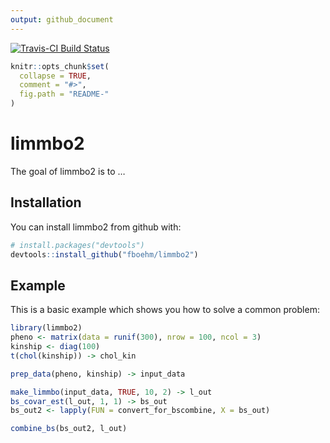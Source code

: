 ```yaml
---
output: github_document
---
```


[![Travis-CI Build Status](https://travis-ci.org/fboehm/limmbo2.svg?branch=master)](https://travis-ci.org/fboehm/limmbo2)


<!-- README.md is generated from README.Rmd. Please edit that file -->

```r
knitr::opts_chunk$set(
  collapse = TRUE,
  comment = "#>",
  fig.path = "README-"
)
```

# limmbo2

The goal of limmbo2 is to ...

## Installation

You can install limmbo2 from github with:

```r
# install.packages("devtools")
devtools::install_github("fboehm/limmbo2")
```

## Example

This is a basic example which shows you how to solve a common problem:

```r
library(limmbo2)
pheno <- matrix(data = runif(300), nrow = 100, ncol = 3)
kinship <- diag(100)
t(chol(kinship)) -> chol_kin

prep_data(pheno, kinship) -> input_data

make_limmbo(input_data, TRUE, 10, 2) -> l_out
bs_covar_est(l_out, 1, 1) -> bs_out
bs_out2 <- lapply(FUN = convert_for_bscombine, X = bs_out)

combine_bs(bs_out2, l_out)

```
